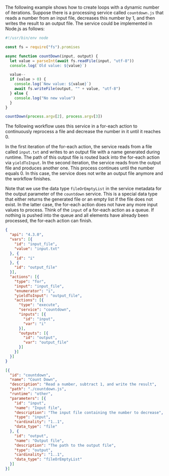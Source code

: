 
The following example shows how to create loops with a dynamic number of
iterations. Suppose there is a processing service called `countdown.js` that
reads a number from an input file, decreases this number by 1, and then writes
the result to an output file. The service could be implemented in Node.js
as follows:

```javascript
#!/usr/bin/env node

const fs = require("fs").promises

async function countDown(input, output) {
  let value = parseInt(await fs.readFile(input, "utf-8"))
  console.log(`Old value: ${value}`)

  value--
  if (value > 0) {
    console.log(`New value: ${value}`)
    await fs.writeFile(output, "" + value, "utf-8")
  } else {
    console.log("No new value")
  }
}

countDown(process.argv[2], process.argv[3])
```

The following workflow uses this service in a for-each action to continuously
reprocess a file and decrease the number in it until it reaches 0.

In the first iteration of the for-each action, the service reads from a file called
`input.txt` and writes to an output file with a name generated during runtime.
The path of this output file is routed back into the for-each action via
`yieldToInput`. In the second iteration, the service reads from the output file
and produces another one. This process continues until the number equals 0.
In this case, the service does not write an output file anymore and the
workflow finishes.

Note that we use the data type `fileOrEmptyList` in the service metadata for the
output parameter of the `countdown` service. This is a special data type that
either returns the generated file or an empty list if the file does not exist.
In the latter case, the for-each action does not have any more input values to
process. Think of the `input` of a for-each action as a queue. If nothing is
pushed into the queue and all elements have already been processed, the for-each
action can finish.

<CodeExample title="Workflow:">

```json code-example
{
  "api": "4.3.0",
  "vars": [{
    "id": "input_file",
    "value": "input.txt"
  }, {
    "id": "i"
  }, {
    "id": "output_file"
  }],
  "actions": [{
    "type": "for",
    "input": "input_file",
    "enumerator": "i",
    "yieldToInput": "output_file",
    "actions": [{
      "type": "execute",
      "service": "countdown",
      "inputs": [{
        "id": "input",
        "var": "i"
      }],
      "outputs": [{
        "id": "output",
        "var": "output_file"
      }]
    }]
  }]
}
```

</CodeExample>

<CodeExample title="Service metadata:">

```json code-example
[{
  "id": "countdown",
  "name": "Count Down",
  "description": "Read a number, subtract 1, and write the result",
  "path": "./countdown.js",
  "runtime": "other",
  "parameters": [{
    "id": "input",
    "name": "Input file",
    "description": "The input file containing the number to decrease",
    "type": "input",
    "cardinality": "1..1",
    "data_type": "file"
  }, {
    "id": "output",
    "name": "Output file",
    "description": "The path to the output file",
    "type": "output",
    "cardinality": "1..1",
    "data_type": "fileOrEmptyList"
  }]
}]
```

</CodeExample>
